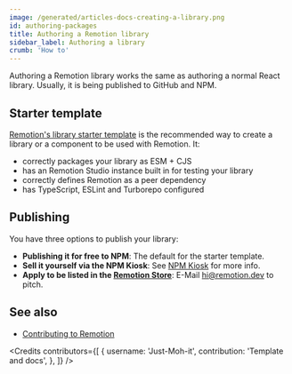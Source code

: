 ```yaml
---
image: /generated/articles-docs-creating-a-library.png
id: authoring-packages
title: Authoring a Remotion library
sidebar_label: Authoring a library
crumb: 'How to'
---
```


Authoring a Remotion library works the same as authoring a normal React library. Usually, it is being published to GitHub and NPM.

## Starter template

[Remotion's library starter template](https://github.com/remotion-dev/library-starter/) is the recommended way to create a library or a component to be used with Remotion. It:

- correctly packages your library as ESM + CJS
- has an Remotion Studio instance built in for testing your library
- correctly defines Remotion as a peer dependency
- has TypeScript, ESLint and Turborepo configured

## Publishing

You have three options to publish your library:

- **Publishing it for free to NPM**: The default for the starter template.
- **Sell it yourself via the NPM Kiosk**: See [NPM Kiosk](https://remotion.pro/npm-kiosk) for more info.
- **Apply to be listed in the [Remotion Store](https://www.remotion.pro/store)**: E-Mail [hi@remotion.dev](mailto:hi@remotion.dev) to pitch.

## See also

- [Contributing to Remotion](/docs/contributing)

<Credits
	contributors={[
		{
			username: 'Just-Moh-it',
			contribution: 'Template and docs',
		},
	]}
/>
